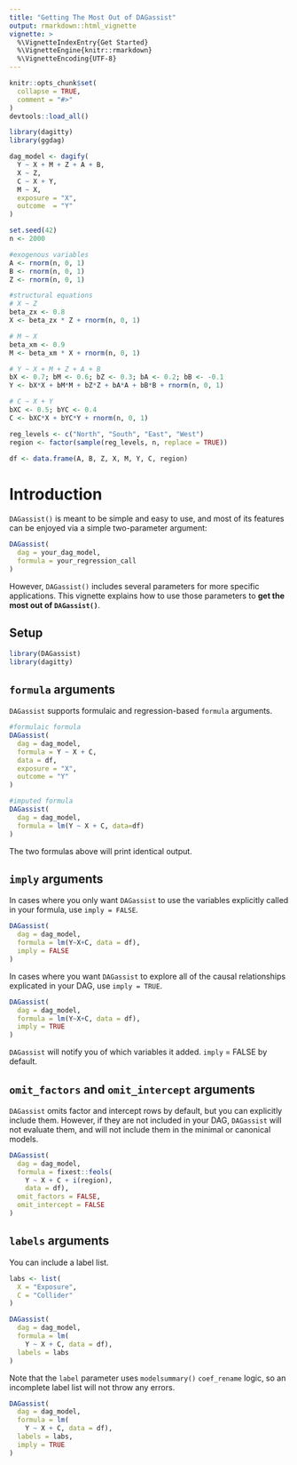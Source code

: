 ```yaml
---
title: "Getting The Most Out of DAGassist"
output: rmarkdown::html_vignette
vignette: >
  %\VignetteIndexEntry{Get Started}
  %\VignetteEngine{knitr::rmarkdown}
  %\VignetteEncoding{UTF-8}
---
```

```r
knitr::opts_chunk$set(
  collapse = TRUE,
  comment = "#>"
)
devtools::load_all()
```

```r
library(dagitty)
library(ggdag)

dag_model <- dagify(
  Y ~ X + M + Z + A + B,
  X ~ Z,
  C ~ X + Y,
  M ~ X,
  exposure = "X",
  outcome  = "Y"
)

set.seed(42)
n <- 2000

#exogenous variables
A <- rnorm(n, 0, 1)
B <- rnorm(n, 0, 1)
Z <- rnorm(n, 0, 1)

#structural equations
# X ~ Z
beta_zx <- 0.8
X <- beta_zx * Z + rnorm(n, 0, 1)

# M ~ X
beta_xm <- 0.9
M <- beta_xm * X + rnorm(n, 0, 1)

# Y ~ X + M + Z + A + B
bX <- 0.7; bM <- 0.6; bZ <- 0.3; bA <- 0.2; bB <- -0.1
Y <- bX*X + bM*M + bZ*Z + bA*A + bB*B + rnorm(n, 0, 1)

# C ~ X + Y 
bXC <- 0.5; bYC <- 0.4
C <- bXC*X + bYC*Y + rnorm(n, 0, 1)

reg_levels <- c("North", "South", "East", "West")
region <- factor(sample(reg_levels, n, replace = TRUE))

df <- data.frame(A, B, Z, X, M, Y, C, region)
```

# Introduction

`DAGassist()` is meant to be simple and easy to use, and most of its features can be enjoyed via a simple two-parameter argument:
```r
DAGassist(
  dag = your_dag_model,
  formula = your_regression_call
)
```

However, `DAGassist()` includes several parameters for more specific applications. This vignette explains how to use those parameters to **get the most out of `DAGassist()`**.

## Setup
```r
library(DAGassist)
library(dagitty)
```

## `formula` arguments

`DAGassist` supports formulaic and regression-based `formula` arguments. 

```r
#formulaic formula
DAGassist(
  dag = dag_model,
  formula = Y ~ X + C,
  data = df,
  exposure = "X",
  outcome = "Y"
)

#imputed formula
DAGassist(
  dag = dag_model,
  formula = lm(Y ~ X + C, data=df)
)
```
The two formulas above will print identical output. 

## `imply` arguments

In cases where you only want `DAGassist` to use the variables explicitly called in your formula, use `imply = FALSE`. 
```r
DAGassist(
  dag = dag_model,
  formula = lm(Y~X+C, data = df),
  imply = FALSE
)
```
In cases where you want `DAGassist` to explore all of the causal relationships explicated in your DAG, use    `imply = TRUE`. 
```r
DAGassist(
  dag = dag_model,
  formula = lm(Y~X+C, data = df),
  imply = TRUE
)
```
`DAGassist` will notify you of which variables it added. `imply` = FALSE by default.

## `omit_factors` and `omit_intercept` arguments

`DAGassist` omits factor and intercept rows by default, but you can explicitly include them. However, if they are not included in your DAG, `DAGassist` will not evaluate them, and will not include them in the minimal or canonical models.
```r
DAGassist(
  dag = dag_model,
  formula = fixest::feols(
    Y ~ X + C + i(region),  
    data = df),
  omit_factors = FALSE,
  omit_intercept = FALSE
)
```

## `labels` arguments

You can include a label list.
```r
labs <- list(
  X = "Exposure",
  C = "Collider"
)

DAGassist(
  dag = dag_model,
  formula = lm(
    Y ~ X + C, data = df),
  labels = labs
)
```
Note that the `label` parameter uses `modelsummary()` `coef_rename` logic, so an incomplete label list will not throw any errors. 

```r
DAGassist(
  dag = dag_model,
  formula = lm(
    Y ~ X + C, data = df),
  labels = labs,
  imply = TRUE
)
```




